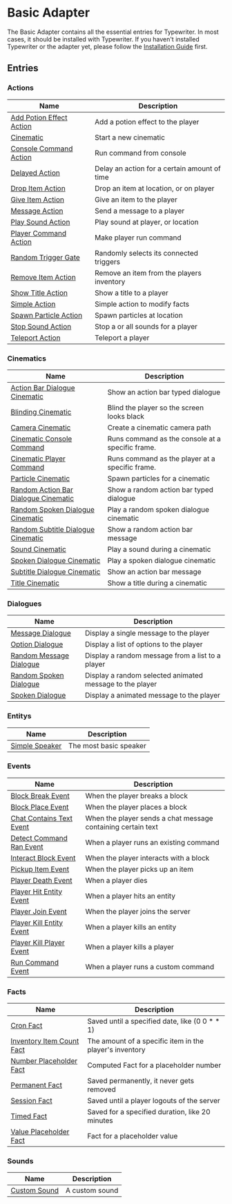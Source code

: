 # Basic Adapter

The Basic Adapter contains all the essential entries for Typewriter.
In most cases, it should be installed with Typewriter.
If you haven't installed Typewriter or the adapter yet,
please follow the [Installation Guide](/docs/Installation-Guide)
first.

## Entries

### Actions

| Name | Description |
| ---- | ----------- |
| [Add Potion Effect Action](BasicAdapter/entries/action/add_potion_effect) | Add a potion effect to the player |
| [Cinematic](BasicAdapter/entries/action/cinematic) | Start a new cinematic |
| [Console Command Action](BasicAdapter/entries/action/console_run_command) | Run command from console |
| [Delayed Action](BasicAdapter/entries/action/delayed_action) | Delay an action for a certain amount of time |
| [Drop Item Action](BasicAdapter/entries/action/drop_item) | Drop an item at location, or on player |
| [Give Item Action](BasicAdapter/entries/action/give_item) | Give an item to the player |
| [Message Action](BasicAdapter/entries/action/send_message) | Send a message to a player |
| [Play Sound Action](BasicAdapter/entries/action/play_sound) | Play sound at player, or location |
| [Player Command Action](BasicAdapter/entries/action/player_run_command) | Make player run command |
| [Random Trigger Gate](BasicAdapter/entries/action/random_trigger) | Randomly selects its connected triggers |
| [Remove Item Action](BasicAdapter/entries/action/remove_item) | Remove an item from the players inventory |
| [Show Title Action](BasicAdapter/entries/action/show_title) | Show a title to a player |
| [Simple Action](BasicAdapter/entries/action/simple_action) | Simple action to modify facts |
| [Spawn Particle Action](BasicAdapter/entries/action/spawn_particles) | Spawn particles at location |
| [Stop Sound Action](BasicAdapter/entries/action/stop_sound) | Stop a or all sounds for a player |
| [Teleport Action](BasicAdapter/entries/action/teleport) | Teleport a player |

### Cinematics

| Name | Description |
| ---- | ----------- |
| [Action Bar Dialogue Cinematic](BasicAdapter/entries/cinematic/actionbar_dialogue_cinematic) | Show an action bar typed dialogue |
| [Blinding Cinematic](BasicAdapter/entries/cinematic/blinding_cinematic) | Blind the player so the screen looks black |
| [Camera Cinematic](BasicAdapter/entries/cinematic/camera_cinematic) | Create a cinematic camera path |
| [Cinematic Console Command](BasicAdapter/entries/cinematic/cinematic_console_command) | Runs command as the console at a specific frame. |
| [Cinematic Player Command](BasicAdapter/entries/cinematic/cinematic_player_command) | Runs command as the player at a specific frame. |
| [Particle Cinematic](BasicAdapter/entries/cinematic/particle_cinematic) | Spawn particles for a cinematic |
| [Random Action Bar Dialogue Cinematic](BasicAdapter/entries/cinematic/random_actionbar_dialogue_cinematic) | Show a random action bar typed dialogue |
| [Random Spoken Dialogue Cinematic](BasicAdapter/entries/cinematic/random_spoken_dialogue_cinematic) | Play a random spoken dialogue cinematic |
| [Random Subtitle Dialogue Cinematic](BasicAdapter/entries/cinematic/random_subtitle_dialogue_cinematic) | Show a random action bar message |
| [Sound Cinematic](BasicAdapter/entries/cinematic/sound_cinematic) | Play a sound during a cinematic |
| [Spoken Dialogue Cinematic](BasicAdapter/entries/cinematic/spoken_dialogue_cinematic) | Play a spoken dialogue cinematic |
| [Subtitle Dialogue Cinematic](BasicAdapter/entries/cinematic/subtitle_dialogue_cinematic) | Show an action bar message |
| [Title Cinematic](BasicAdapter/entries/cinematic/title_cinematic) | Show a title during a cinematic |

### Dialogues

| Name | Description |
| ---- | ----------- |
| [Message Dialogue](BasicAdapter/entries/dialogue/message) | Display a single message to the player |
| [Option Dialogue](BasicAdapter/entries/dialogue/option) | Display a list of options to the player |
| [Random Message Dialogue](BasicAdapter/entries/dialogue/random_message) | Display a random message from a list to a player |
| [Random Spoken Dialogue](BasicAdapter/entries/dialogue/random_spoken) | Display a random selected animated message to the player |
| [Spoken Dialogue](BasicAdapter/entries/dialogue/spoken) | Display a animated message to the player |

### Entitys

| Name | Description |
| ---- | ----------- |
| [Simple Speaker](BasicAdapter/entries/entity/simple_speaker) | The most basic speaker |

### Events

| Name | Description |
| ---- | ----------- |
| [Block Break Event](BasicAdapter/entries/event/on_block_break) | When the player breaks a block |
| [Block Place Event](BasicAdapter/entries/event/on_place_block) | When the player places a block |
| [Chat Contains Text Event](BasicAdapter/entries/event/on_message_contains_text) | When the player sends a chat message containing certain text |
| [Detect Command Ran Event](BasicAdapter/entries/event/on_detect_command_ran) | When a player runs an existing command |
| [Interact Block Event](BasicAdapter/entries/event/on_interact_with_block) | When the player interacts with a block |
| [Pickup Item Event](BasicAdapter/entries/event/on_item_pickup) | When the player picks up an item |
| [Player Death Event](BasicAdapter/entries/event/on_player_death) | When a player dies |
| [Player Hit Entity Event](BasicAdapter/entries/event/on_player_hit_entity) | When a player hits an entity |
| [Player Join Event](BasicAdapter/entries/event/on_player_join) | When the player joins the server |
| [Player Kill Entity Event](BasicAdapter/entries/event/on_player_kill_entity) | When a player kills an entity |
| [Player Kill Player Event](BasicAdapter/entries/event/on_player_kill_player) | When a player kills a player |
| [Run Command Event](BasicAdapter/entries/event/on_run_command) | When a player runs a custom command |

### Facts

| Name | Description |
| ---- | ----------- |
| [Cron Fact](BasicAdapter/entries/fact/cron_fact) | Saved until a specified date, like (0 0 * * 1) |
| [Inventory Item Count Fact](BasicAdapter/entries/fact/inventory_item_count_fact) | The amount of a specific item in the player's inventory |
| [Number Placeholder Fact](BasicAdapter/entries/fact/number_placeholder) | Computed Fact for a placeholder number |
| [Permanent Fact](BasicAdapter/entries/fact/permanent_fact) | Saved permanently, it never gets removed |
| [Session Fact](BasicAdapter/entries/fact/session_fact) | Saved until a player logouts of the server |
| [Timed Fact](BasicAdapter/entries/fact/timed_fact) | Saved for a specified duration, like 20 minutes |
| [Value Placeholder Fact](BasicAdapter/entries/fact/value_placeholder) | Fact for a placeholder value |

### Sounds

| Name | Description |
| ---- | ----------- |
| [Custom Sound](BasicAdapter/entries/sound/custom_sound) | A custom sound |

